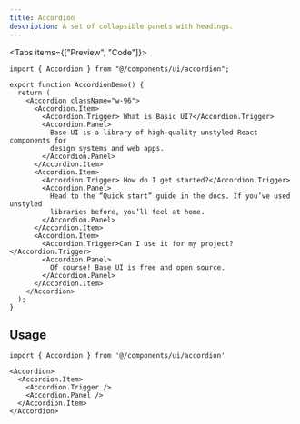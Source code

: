 ```yaml
---
title: Accordion
description: A set of collapsible panels with headings.
---
```



<Tabs items={["Preview", "Code"]}>
  <ComponentDemoPreview>
    <AccordionDemo/>
  </ComponentDemoPreview>
  ```tsx tab="Code"
  import { Accordion } from "@/components/ui/accordion";

  export function AccordionDemo() {
    return (
      <Accordion className="w-96">
        <Accordion.Item>
          <Accordion.Trigger> What is Basic UI?</Accordion.Trigger>
          <Accordion.Panel>
            Base UI is a library of high-quality unstyled React components for
            design systems and web apps.
          </Accordion.Panel>
        </Accordion.Item>
        <Accordion.Item>
          <Accordion.Trigger> How do I get started?</Accordion.Trigger>
          <Accordion.Panel>
            Head to the “Quick start” guide in the docs. If you’ve used unstyled
            libraries before, you’ll feel at home.
          </Accordion.Panel>
        </Accordion.Item>
        <Accordion.Item>
          <Accordion.Trigger>Can I use it for my project?</Accordion.Trigger>
          <Accordion.Panel>
            Of course! Base UI is free and open source.
          </Accordion.Panel>
        </Accordion.Item>
      </Accordion>
    );
  }
  ```
</Tabs>

## Usage

```tsx
import { Accordion } from '@/components/ui/accordion'
```

```tsx
<Accordion>
  <Accordion.Item>
    <Accordion.Trigger />
    <Accordion.Panel />
  </Accordion.Item>
</Accordion>
```
